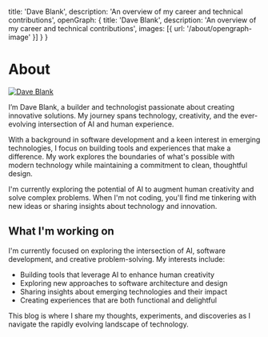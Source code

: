 

  title: 'Dave Blank',
  description: 'An overview of my career and technical contributions',
  openGraph: {
    title: 'Dave Blank',
    description: 'An overview of my career and technical contributions',
    images: [{ url: '/about/opengraph-image' }]
  }
}

<div className="max-w-2xl mx-auto px-6">

# About

<a href="https://x.com/isblank_dave" target="_blank">
  <Image
    src={rauchgPhoto}
    alt="Dave Blank"
    className="rounded-full bg-gray-100 block mt-2 mb-5 w-48 h-48 mx-auto sm:float-right sm:ml-5 sm:mb-5 object-contain object-bottom"
    unoptimized
    priority
  />
</a>

I&rsquo;m Dave Blank, a builder and technologist passionate about creating
innovative solutions. My journey spans technology, creativity, and the
ever-evolving intersection of AI and human experience.

With a background in software development and a keen interest in emerging
technologies, I focus on building tools and experiences that make a
difference. My work explores the boundaries of what's possible with
modern technology while maintaining a commitment to clean, thoughtful
design.

I'm currently exploring the potential of AI to augment human creativity
and solve complex problems. When I'm not coding, you'll find me tinkering
with new ideas or sharing insights about technology and innovation.

## What I'm working on

I'm currently focused on exploring the intersection of AI, software development, and creative problem-solving. My interests include:

- Building tools that leverage AI to enhance human creativity
- Exploring new approaches to software architecture and design
- Sharing insights about emerging technologies and their impact
- Creating experiences that are both functional and delightful

This blog is where I share my thoughts, experiments, and discoveries as I navigate the rapidly evolving landscape of technology.

</div>
